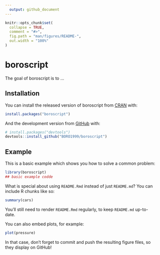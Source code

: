 ```yaml
---
  output: github_document
---
```

  
  <!-- README.md is generated from README.Rmd. Please edit that file -->
  
```r
knitr::opts_chunk$set(
  collapse = TRUE,
  comment = "#>",
  fig.path = "man/figures/README-",
  out.width = "100%"
)
```

# boroscript

<!-- badges: start -->
  <!-- badges: end -->
  
  The goal of boroscript is to ...

## Installation

You can install the released version of boroscript from [CRAN](https://CRAN.R-project.org) with:
  
``` r
install.packages("boroscript")
```

And the development version from [GitHub](https://github.com/) with:
  
``` r
# install.packages("devtools")
devtools::install_github("BORO1999/boroscript")
```
## Example

This is a basic example which shows you how to solve a common problem:
  
```r
library(boroscript)
## basic example codde
```

What is special about using `README.Rmd` instead of just `README.md`? You can include R chunks like so:
  
```r
summary(cars)
```

You'll still need to render `README.Rmd` regularly, to keep `README.md` up-to-date.

You can also embed plots, for example:

```r
plot(pressure)
```

In that case, don't forget to commit and push the resulting figure files, so they display on GitHub!
